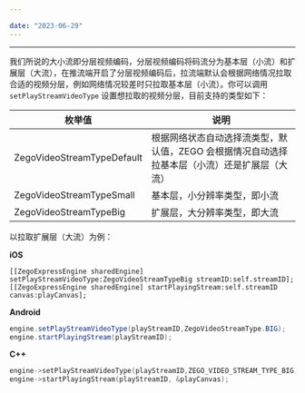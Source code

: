 ```yaml
---

date: "2023-06-29"
---
```


<Title>什么是大小流？</Title>



- - - 

我们所说的大小流即分层视频编码，分层视频编码将码流分为基本层（小流）和扩展层（大流），在推流端开启了分层视频编码后，拉流端默认会根据网络情况拉取合适的视频分层，例如网络情况较差时只拉取基本层（小流）。你可以调用 `setPlayStreamVideoType` 设置想拉取的视频分层，目前支持的类型如下：

|枚举值|说明|
|-|-|
|ZegoVideoStreamTypeDefault|根据网络状态自动选择流类型，默认值，ZEGO 会根据情况自动选择拉基本层（小流）还是扩展层（大流）|
|ZegoVideoStreamTypeSmall|基本层，小分辨率类型，即小流|
|ZegoVideoStreamTypeBig|扩展层，大分辨率类型，即大流|

以拉取扩展层（大流）为例：

**iOS** 
```objc
[[ZegoExpressEngine sharedEngine] setPlayStreamVideoType:ZegoVideoStreamTypeBig streamID:self.streamID];
[[ZegoExpressEngine sharedEngine] startPlayingStream:self.streamID canvas:playCanvas];
```


**Android** 
```java
engine.setPlayStreamVideoType(playStreamID,ZegoVideoStreamType.BIG);
engine.startPlayingStream(playStreamID);
```

**C++** 
```cpp
engine->setPlayStreamVideoType(playStreamID,ZEGO_VIDEO_STREAM_TYPE_BIG);
engine->startPlayingStream(playStreamID, &playCanvas);
```